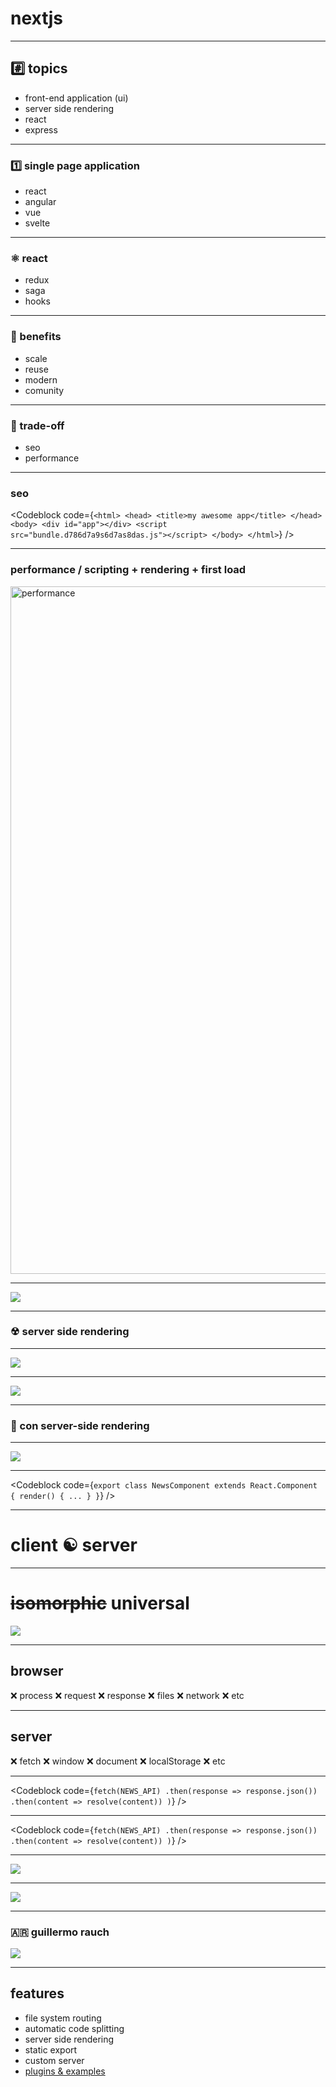 


# nextjs

---

## #️⃣ topics

<ul>
    <Appear>
        <li>front-end application (ui)</li>
        <li>server side rendering</li>
        <li>react</li>
        <li>express</li>
    </Appear>
</ul>

---

### 1️⃣ single page application
<ul>
    <Appear>
        <li>react</li>
        <li>angular</li>
        <li>vue</li>
        <li>svelte</li>
    </Appear>
</ul>

---

### ⚛ react
<ul>
    <Appear>
        <li>redux</li>
        <li>saga</li>
        <li>hooks</li>
    </Appear>
</ul>

---

### 🚀 benefits
<ul>
    <Appear>
        <li>scale</li>
        <li>reuse</li>
        <li>modern</li>
        <li>comunity</li>
    </Appear>
</ul>

---

###  👺 trade-off
<ul>
    <Appear>
        <li>seo</li>
        <li>performance</li>
    </Appear>
</ul>

---

###  seo
<Codeblock code={`
    <html>
        <head>
            <title>my awesome app</title>
        </head>
        <body>
            <div id="app"></div>
            <script src="bundle.d786d7a9s6d7as8das.js"></script>
        </body>
    </html>
`} />

---

###  performance / scripting + rendering + first load

<img src="https://i.ibb.co/7SDjYD2/performance.png" alt="performance" border="0" width="1100" />    

---

<img src="https://media.giphy.com/media/7LE0z2EEAiVCU/source.gif" />

---

###  ☢  server side rendering

---

<img src="https://media.giphy.com/media/3o7527pa7qs9kCG78A/giphy.gif" />

---

<img src="https://i.ibb.co/VVrNTC1/client.png" />

---

###  🔁 con server-side rendering

---

<img src="https://i.ibb.co/x15m6kd/ssr2.png" />

---

<Codeblock code={`
    export class NewsComponent extends React.Component {
        render() {
            ...
        }
    }
`} />

---

# client ☯ server

---

# ~~isomorphic~~ universal

<img src="https://media.giphy.com/media/YkXNjAkG7CfEVx3gcy/giphy.gif" />

---

## browser

❌ process ❌ request ❌ response ❌ files ❌ network ❌ etc

---

## server

❌ fetch ❌ window ❌ document ❌ localStorage ❌ etc

---

<Codeblock code={`
        fetch(NEWS_API)
            .then(response => response.json())
            .then(content => resolve(content))
    )
`} />


---

<Codeblock code={`
        fetch(NEWS_API)
            .then(response => response.json())
            .then(content => resolve(content))
    )
`} />


---

<a href='https://nextjs.org/' target='_blank'><img src="https://i.imgur.com/sxESnvo.png"/></a>

---

<a target='_blank' href='https://www.zeit.co'><img src="https://assets.zeit.co/image/upload/q_auto/front/assets/design/white-triangle.png" /></a>

---

### 🇦🇷 guillermo rauch
<img src="https://zeit.co/api/www/avatar/?u=rauchg&s=160" />

---

## features


<ul>
    <Appear>
        <li>file system routing</li>
        <li>automatic code splitting</li>
        <li>server side rendering</li>
        <li>static export</li>
        <li>custom server</li>
        <li><a href='https://github.com/zeit/next.js/tree/canary/examples' target='_blank'>plugins & examples</a></li>
    </Appear>
</ul>
